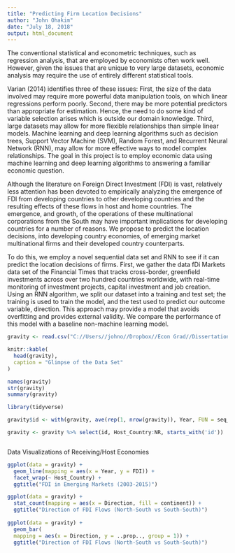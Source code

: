 ```yaml
---
title: "Predicting Firm Location Decisions"
author: "John Ohakim"
date: "July 18, 2018"
output: html_document
---
```


 The conventional statistical and econometric techniques, such as regression analysis, that are employed by economists often work well. However, given the issues that are unique to very large datasets, economic analysis may require the use of entirely different statistical tools. 

  Varian (2014) identifies three of these issues: First, the size  of the data involved may require more powerful data manipulation tools, on which linear regressions perform poorly. Second, there may be more potential predictors than appropriate for estimation. Hence, the need to do some kind of variable selection arises which is outside our domain knowledge. Third, large datasets may allow for more flexible relationships than simple linear models. Machine learning and deep learning algorithms such as decision trees, Support Vector Machine (SVM), Random Forest, and Recurrent Neural Network (RNN), may allow for more effective ways to model complex relationships. The goal in this project is to employ economic data using machine learning and deep learning algorithms to answering a familiar economic question. 

  Although the literature on Foreign Direct Investment (FDI) is vast, relatively less attention has been devoted to empirically analyzing the emergence of FDI from developing countries to other developing countries and the resulting effects of these flows in host and home countries. The emergence, and growth, of the operations of these multinational corporations from the South may have important implications for developing countries for a number of reasons. We propose to predict the location decisions, into developing country economies, of emerging market multinational firms and their developed country counterparts. 

  To do this, we employ a novel sequential data set and RNN to see if it can predict the location decisions of firms. First, we gather the data fDi Markets data set of the Financial Times that tracks cross-border, greenfield investments across over two hundred countries worldwide, with real-time monitoring of investment projects, capital investment and job creation. Using an RNN algorithm, we split our dataset into a training and test set; the training is used to train the model, and the test used to predict our outcome variable, direction. This approach may provide a model that avoids overfitting and provides external validity. We compare the performance of this model with a baseline non-machine learning model. 


```r
gravity <- read.csv("C://Users//johno//Dropbox//Econ Grad//Dissertation//Proposal//South-South//Paper_2//Data//Gravity.csv")

knitr::kable(
  head(gravity),
  caption = "Glimpse of the Data Set"
)

names(gravity)
str(gravity)
summary(gravity)

library(tidyverse)

gravity$id <- with(gravity, ave(rep(1, nrow(gravity)), Year, FUN = seq_along))

gravity <- gravity %>% select(id, Host_Country:NR, starts_with('id'))



```



Data Visualizations of Receiving/Host Economies

```r

ggplot(data = gravity) +
  geom_line(mapping = aes(x = Year, y = FDI)) +
  facet_wrap(~ Host_Country) +
  ggtitle("FDI in Emerging Markets (2003-2015)")

ggplot(data = gravity) +
  stat_count(mapping = aes(x = Direction, fill = continent)) +
  ggtitle("Direction of FDI Flows (North-South vs South-South)")
  
ggplot(data = gravity) +
  geom_bar(
  mapping = aes(x = Direction, y = ..prop.., group = 1)) +
  ggtitle("Direction of FDI Flows (North-South vs South-South)")

```

